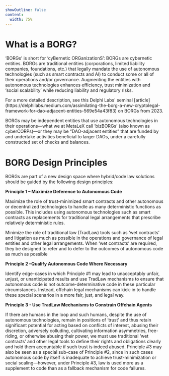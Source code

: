 ```yaml
---
showOutline: false
content: 
  width: 75%
---
```


# What is a BORG? 

‘BORGs’ is short for ‘cyBernetic ORGanizationS’: BORGs are cybernetic entities. BORGs are traditional entities (corporations, limited liability companies, foundations, etc.) that legally mandate the use of autonomous technologies (such as smart contracts and AI) to conduct some or all of their operations and/or governance. Augmenting the entities with autonomous technologies enhances efficiency, trust minimization and ‘social scalability’ while reducing liability and regulatory risks.

<Callout>
For a more detailed description, see this Delphi Labs' seminal [article](https://delphilabs.medium.com/assimilating-the-borg-a-new-cryptolegal-framework-for-dao-adjacent-entities-569e54a43f83) on BORGs from 2023.
</Callout>

 BORGs may be independent entities that use autonomous technologies in their operations—what we at MetaLeX call ‘bizBORGs’ (also known as cyberCORPs)—or they may be “DAO-adjacent entities” that are funded by and undertake activities beneficial to larger DAOs, under a carefully constructed set of checks and balances.

# BORG Design Principles

BORGs are part of a new design space where hybrid/code law solutions should be guided by the following design principles:

**Principle 1 – Maximize Deference to Autonomous Code**

Maximize the role of trust-minimized smart contracts and other autonomous or decentralized technologies to handle as many deterministic functions as possible. This includes using autonomous technologies such as smart contracts as  replacements for traditional legal arrangements that prescribe relatively deterministic rules.

Minimize the role of traditional law (TradLaw) tools such as ‘wet contracts’ and litigation as much as possible in the operations and governance of legal entities and other legal arrangements. When ‘wet contracts’ are required, they be designed to refer and to defer to the outcomes of autonomous code as much as possible

**Principle 2 –Qualify Autonomous Code Where Necessary**

Identify edge-cases in which Principle #1 may lead to unacceptably unfair, unjust, or unanticipated results and use TradLaw mechanisms to ensure that autonomous code is not outcome-determinative code in these particular circumstances. Instead, offchain legal mechanisms can kick-in to handle these special scenarios in a more fair, just, and legal way.

**Principle 3 - Use TradLaw Mechanisms to Constrain Offchain Agents**

If there are humans in the loop and such humans, despite the use of autonomous technologies, remain in positions of ‘trust’ and thus retain significant potential for acting based on conflicts of interest, abusing their discretion, adversely colluding, cultivating information asymmetries, free-riding, or otherwise abusing their power, we must use traditional ‘wet contracts’ and other legal tools to define their rights and obligations clearly and hold them accountable if such trust is indeed abused. Principle #3 may also be seen as a special sub-case of Principle #2, since in such cases autonomous code by itself is inadequate to achieve trust-minimization or social scaling—however, under Principle #3, law is used more as a supplement to code than as a fallback mechanism for code failures.

